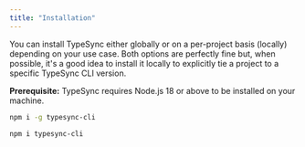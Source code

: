 ```yaml
---
title: "Installation"
---
```


You can install TypeSync either globally or on a per-project basis (locally) depending on your use case. Both options are
perfectly fine but, when possible, it's a good idea to install it locally to explicitly tie a project to a specific
TypeSync CLI version.


<Info>**Prerequisite:** TypeSync requires Node.js 18 or above to be installed on your machine.</Info>

<CodeGroup>

```bash Global
npm i -g typesync-cli
```

```bash Local (Node.js)
npm i typesync-cli
```

</CodeGroup>
